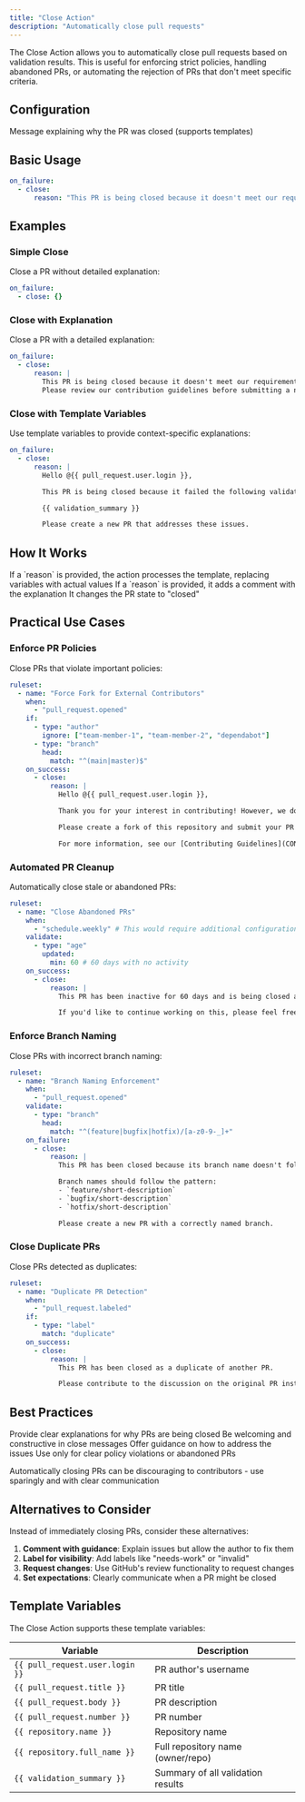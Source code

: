 ```yaml
---
title: "Close Action"
description: "Automatically close pull requests"
---
```


The Close Action allows you to automatically close pull requests based on validation results. This is useful for enforcing strict policies, handling abandoned PRs, or automating the rejection of PRs that don't meet specific criteria.

## Configuration

<ParamField path="reason" type="string">
  Message explaining why the PR was closed (supports templates)
</ParamField>

## Basic Usage

```yaml
on_failure:
  - close:
      reason: "This PR is being closed because it doesn't meet our requirements."
```

## Examples

### Simple Close

Close a PR without detailed explanation:

```yaml
on_failure:
  - close: {}
```

### Close with Explanation

Close a PR with a detailed explanation:

```yaml
on_failure:
  - close:
      reason: |
        This PR is being closed because it doesn't meet our requirements.
        Please review our contribution guidelines before submitting a new PR.
```

### Close with Template Variables

Use template variables to provide context-specific explanations:

```yaml
on_failure:
  - close:
      reason: |
        Hello @{{ pull_request.user.login }},

        This PR is being closed because it failed the following validations:

        {{ validation_summary }}

        Please create a new PR that addresses these issues.
```

## How It Works

<Steps>
  <Step title="Process Template">
    If a `reason` is provided, the action processes the template, replacing variables with actual values
  </Step>
  <Step title="Add Comment">
    If a `reason` is provided, it adds a comment with the explanation
  </Step>
  <Step title="Close PR">
    It changes the PR state to "closed"
  </Step>
</Steps>

## Practical Use Cases

### Enforce PR Policies

Close PRs that violate important policies:

```yaml
ruleset:
  - name: "Force Fork for External Contributors"
    when:
      - "pull_request.opened"
    if:
      - type: "author"
        ignore: ["team-member-1", "team-member-2", "dependabot"]
      - type: "branch"
        head:
          match: "^(main|master)$"
    on_success:
      - close:
          reason: |
            Hello @{{ pull_request.user.login }},

            Thank you for your interest in contributing! However, we don't accept PRs from external contributors that modify the main branch directly.

            Please create a fork of this repository and submit your PR from a branch in your fork.

            For more information, see our [Contributing Guidelines](CONTRIBUTING.md).
```

### Automated PR Cleanup

Automatically close stale or abandoned PRs:

```yaml
ruleset:
  - name: "Close Abandoned PRs"
    when:
      - "schedule.weekly" # This would require additional configuration
    validate:
      - type: "age"
        updated:
          min: 60 # 60 days with no activity
    on_success:
      - close:
          reason: |
            This PR has been inactive for 60 days and is being closed as abandoned.

            If you'd like to continue working on this, please feel free to reopen the PR or create a new one.
```

### Enforce Branch Naming

Close PRs with incorrect branch naming:

```yaml
ruleset:
  - name: "Branch Naming Enforcement"
    when:
      - "pull_request.opened"
    validate:
      - type: "branch"
        head:
          match: "^(feature|bugfix|hotfix)/[a-z0-9-_]+"
    on_failure:
      - close:
          reason: |
            This PR has been closed because its branch name doesn't follow our naming convention.

            Branch names should follow the pattern:
            - `feature/short-description`
            - `bugfix/short-description`
            - `hotfix/short-description`

            Please create a new PR with a correctly named branch.
```

### Close Duplicate PRs

Close PRs detected as duplicates:

```yaml
ruleset:
  - name: "Duplicate PR Detection"
    when:
      - "pull_request.labeled"
    if:
      - type: "label"
        match: "duplicate"
    on_success:
      - close:
          reason: |
            This PR has been closed as a duplicate of another PR.

            Please contribute to the discussion on the original PR instead.
```

## Best Practices

<Check>Provide clear explanations for why PRs are being closed</Check>
<Check>Be welcoming and constructive in close messages</Check>
<Check>Offer guidance on how to address the issues</Check>
<Check>Use only for clear policy violations or abandoned PRs</Check>

<Warning>
  Automatically closing PRs can be discouraging to contributors - use sparingly and with clear communication
</Warning>

## Alternatives to Consider

Instead of immediately closing PRs, consider these alternatives:

1. **Comment with guidance**: Explain issues but allow the author to fix them
2. **Label for visibility**: Add labels like "needs-work" or "invalid"
3. **Request changes**: Use GitHub's review functionality to request changes
4. **Set expectations**: Clearly communicate when a PR might be closed

## Template Variables

The Close Action supports these template variables:

| Variable                        | Description                       |
| ------------------------------- | --------------------------------- |
| `{{ pull_request.user.login }}` | PR author's username              |
| `{{ pull_request.title }}`      | PR title                          |
| `{{ pull_request.body }}`       | PR description                    |
| `{{ pull_request.number }}`     | PR number                         |
| `{{ repository.name }}`         | Repository name                   |
| `{{ repository.full_name }}`    | Full repository name (owner/repo) |
| `{{ validation_summary }}`      | Summary of all validation results |
